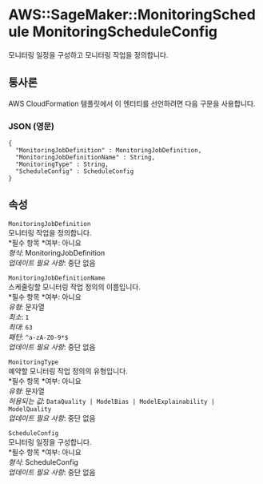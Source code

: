 # AWS::SageMaker::MonitoringSchedule MonitoringScheduleConfig

모니터링 일정을 구성하고 모니터링 작업을 정의합니다.

## 통사론

AWS CloudFormation 템플릿에서 이 엔터티를 선언하려면 다음 구문을 사용합니다.

### JSON (영문)

```
{
  "MonitoringJobDefinition" : MonitoringJobDefinition,
  "MonitoringJobDefinitionName" : String,
  "MonitoringType" : String,
  "ScheduleConfig" : ScheduleConfig
}
```

## 속성

`MonitoringJobDefinition`  
모니터링 작업을 정의합니다.  
*필수 항목 *여부: 아니요  
_형식_: MonitoringJobDefinition  
_업데이트 필요 사항_: 중단 없음

`MonitoringJobDefinitionName`  
스케줄링할 모니터링 작업 정의의 이름입니다.  
*필수 항목 *여부: 아니요  
_유형_: 문자열  
_최소_: `1`  
_최대_: `63`  
_패턴_: `^a-zA-Z0-9*$`  
_업데이트 필요 사항_: 중단 없음

`MonitoringType`  
예약할 모니터링 작업 정의의 유형입니다.  
*필수 항목 *여부: 아니요  
_유형_: 문자열  
_허용되는 값_: `DataQuality | ModelBias | ModelExplainability | ModelQuality`  
_업데이트 필요 사항_: 중단 없음

`ScheduleConfig`  
모니터링 일정을 구성합니다.  
*필수 항목 *여부: 아니요  
_형식_: ScheduleConfig  
_업데이트 필요 사항_: 중단 없음
